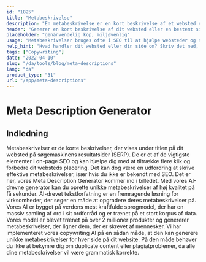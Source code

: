 ```yaml
---
id: "1825"
title: "Metabeskrivelse"
description: "En metabeskrivelse er en kort beskrivelse af et websted eller en bestemt side på et websted. Den bruges typisk af søgemaskinerne til at vise et resumé af webstedet eller siden i deres søgeresultater."
header: "Generer en kort beskrivelse af dit websted eller en bestemt side på dit websted."
placeholder: "genanvendelig kop, miljøvenlig"
usage: "Metabeskrivelser bruges ofte i SEO til at hjælpe websteder og sider med at få en højere placering i søgemaskineresultaterne. Følgende generator kan hjælpe dig med at oprette metabeskrivelser, der er skræddersyet til dine specifikke søgeord og passer bedst til dit brand."
help_hint: "Hvad handler dit websted eller din side om? Skriv det ned, så laver vi det om til en metabeskrivelse."
tags: ["Copywriting"]
date: "2022-04-10"
slug: "/da/tools/blog/meta-descriptions"
lang: "da"
product_type: "31"
url: "/app/meta-descriptions"
---
```


# Meta Description Generator

## Indledning

Metabeskrivelser er de korte beskrivelser, der vises under titlen på dit websted på søgemaskinens resultatsider (SERP). De er et af de vigtigste elementer i on-page SEO og kan hjælpe dig med at tiltrække flere klik og forbedre dit websteds placering. Det kan dog være en udfordring at skrive effektive metabeskrivelser, især hvis du ikke er bekendt med SEO. Det er her, vores Meta Description Generator kommer ind i billedet. Med vores AI-drevne generator kan du oprette unikke metabeskrivelser af høj kvalitet på få sekunder. AI-drevet tekstforfatning er en fremragende løsning for virksomheder, der søger en måde at opgradere deres metabeskrivelser på. Vores AI er bygget på verdens mest kraftfulde sprogmodel, der har en massiv samling af ord i sit ordforråd og er trænet på et stort korpus af data. Vores model er blevet trænet på over 2 millioner produkter og genererer metabeskrivelser, der ligner dem, der er skrevet af mennesker. Vi har implementeret vores copywriting AI på en sådan måde, at den kan generere unikke metabeskrivelser for hver side på dit website. På den måde behøver du ikke at bekymre dig om duplicate content eller plagiatproblemer, da alle dine metabeskrivelser vil være grammatisk korrekte.
